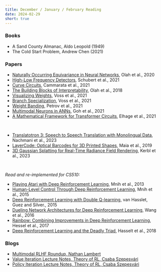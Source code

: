 ```yaml
---
title: December / January / February Reading
date: 2024-02-29
short: true
---
```


### Books

- A Sand County Almanac, Aldo Leopold (1949)
- The Cold Start Problem, Andrew Chen (2021)

### Papers

- [Naturally Occurring Equivariance in Neural Networks](https://distill.pub/2020/circuits/equivariance/), Olah et al., 2020
- [High-Low Frequency Detectors](https://distill.pub/2020/circuits/frequency-edges/), Schubert et al., 2021
- [Curve Circuits](https://distill.pub/2020/circuits/curve-circuits/), Cammarata et al., 2021
- [The Building Blocks of Interpretability](https://distill.pub/2018/building-blocks/), Olah et al., 2018
- [Visualizing Weights](https://distill.pub/2020/circuits/visualizing-weights/), Voss et al., 2021
- [Branch Specialization](https://distill.pub/2020/circuits/branch-specialization/), Voss et al., 2021
- [Weight Banding](https://distill.pub/2020/circuits/weight-banding/), Petrov et al., 2021
- [Multimodal Neurons in ANNs](https://distill.pub/2021/multimodal-neurons/), Goh et al., 2021
- [A Mathematical Framework for Transformer Circuits](https://transformer-circuits.pub/2021/framework/index.html), Elhage et al., 2021

&nbsp;

- [Translatotron 3: Speech to Speech Translation with Monolingual Data](https://arxiv.org/pdf/2305.17547.pdf), Nachmani et al., 2023
- [LayerCode: Optical Barcodes for 3D Printed Shapes](https://www.cs.columbia.edu/cg/layercode/LayerCode_Maia_et_al_2019.pdf), Maia et al., 2019
- [3D Gaussian Splatting for Real-Time Radiance Field Rendering](https://arxiv.org/pdf/2308.04079.pdf), Kerbl et al., 2023

&nbsp;

_Read and re-implemented for CS510:_

- [Playing Atari with Deep Reinforcement Learning](https://arxiv.org/abs/1312.5602), Mnih et al., 2013
- [Human-Level Control Through Deep Reinforcement Learning](https://www.nature.com/articles/nature14236), Mnih et al., 2015
- [Deep Reinforcement Learning with Double Q-learning](https://arxiv.org/abs/1509.06461), van Hasslet, Guez and Silver., 2015
- [Dueling Network Architectures for Deep Reinforcement Learning](https://arxiv.org/abs/1511.06581), Wang et al., 2016
- [Rainbow: Combining Improvements in Deep Reinforcement Learning](https://arxiv.org/abs/1710.02298), Hessel et al., 2017
- [Deep Reinforcement Learning and the Deadly Triad](https://arxiv.org/abs/1812.02648), Hasselt et al., 2018

### Blogs

- [Multimodal RLHF Roundup, Nathan Lambert](https://www.interconnects.ai/p/multimodal-rlhf)
- [Value Iteration Lecture Notes, Theory of RL, Csaba Szepesvári](https://rltheory.github.io/lecture-notes/planning-in-mdps/lec3/)
- [Policy Iteration Lecture Notes, Theory of RL, Csaba Szepesvári](https://rltheory.github.io/lecture-notes/planning-in-mdps/lec4/)

